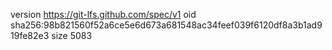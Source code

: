 version https://git-lfs.github.com/spec/v1
oid sha256:98b821560f52a6ce5e6d673a681548ac34feef039f6120df8a3b1ad919fe82e3
size 5083
